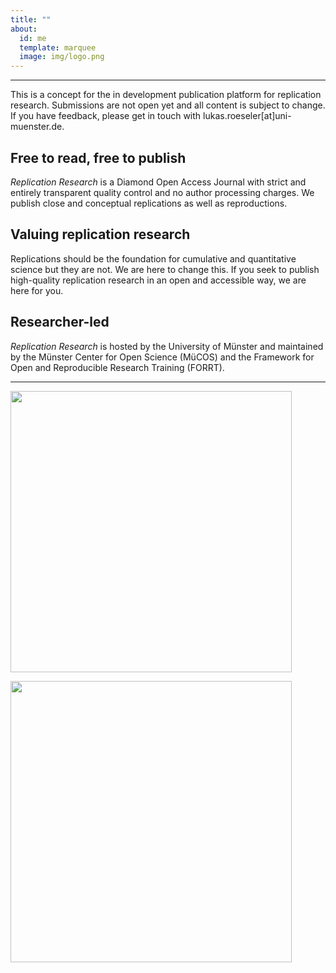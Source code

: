 ```yaml
---
title: ""
about:
  id: me
  template: marquee
  image: img/logo.png
---
```


------------------------------------------------------------------------

::: callout-warning
This is a concept for the in development publication platform for replication research. Submissions are not open yet and all content is subject to change. If you have feedback, please get in touch with lukas.roeseler\[at\]uni-muenster.de.
:::

## Free to read, free to publish

*Replication Research* is a Diamond Open Access Journal with strict and entirely transparent quality control and no author processing charges. We publish close and conceptual replications as well as reproductions.

## Valuing replication research

Replications should be the foundation for cumulative and quantitative science but they are not. We are here to change this. If you seek to publish high-quality replication research in an open and accessible way, we are here for you.

## Researcher-led

*Replication Research* is hosted by the University of Münster and maintained by the Münster Center for Open Science (MüCOS) and the Framework for Open and Reproducible Research Training (FORRT).

------------------------------------------------------------------------

![](img/mücos_logo.jpg){fig-align="center" width="450"}

![](img/forrt_logo.png){fig-align="center" width="450"}

